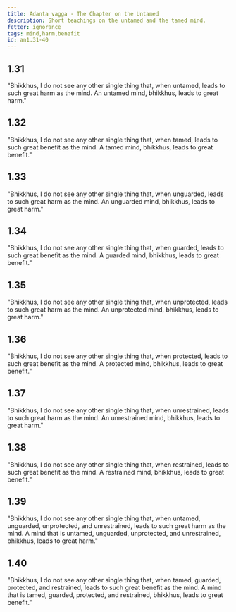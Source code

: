 ```yaml
---
title: Adanta vagga - The Chapter on the Untamed
description: Short teachings on the untamed and the tamed mind.
fetter: ignorance
tags: mind,harm,benefit
id: an1.31-40
---
```


## 1.31

"Bhikkhus, I do not see any other single thing that, when untamed, leads to such great harm as the mind. An untamed mind, bhikkhus, leads to great harm."

## 1.32

"Bhikkhus, I do not see any other single thing that, when tamed, leads to such great benefit as the mind. A tamed mind, bhikkhus, leads to great benefit."

## 1.33

"Bhikkhus, I do not see any other single thing that, when unguarded, leads to such great harm as the mind. An unguarded mind, bhikkhus, leads to great harm."

## 1.34

"Bhikkhus, I do not see any other single thing that, when guarded, leads to such great benefit as the mind. A guarded mind, bhikkhus, leads to great benefit."

## 1.35

"Bhikkhus, I do not see any other single thing that, when unprotected, leads to such great harm as the mind. An unprotected mind, bhikkhus, leads to great harm."

## 1.36

"Bhikkhus, I do not see any other single thing that, when protected, leads to such great benefit as the mind. A protected mind, bhikkhus, leads to great benefit."

## 1.37

"Bhikkhus, I do not see any other single thing that, when unrestrained, leads to such great harm as the mind. An unrestrained mind, bhikkhus, leads to great harm."

## 1.38

"Bhikkhus, I do not see any other single thing that, when restrained, leads to such great benefit as the mind. A restrained mind, bhikkhus, leads to great benefit."

## 1.39

"Bhikkhus, I do not see any other single thing that, when untamed, unguarded, unprotected, and unrestrained, leads to such great harm as the mind. A mind that is untamed, unguarded, unprotected, and unrestrained, bhikkhus, leads to great harm."

## 1.40

"Bhikkhus, I do not see any other single thing that, when tamed, guarded, protected, and restrained, leads to such great benefit as the mind. A mind that is tamed, guarded, protected, and restrained, bhikkhus, leads to great benefit."
